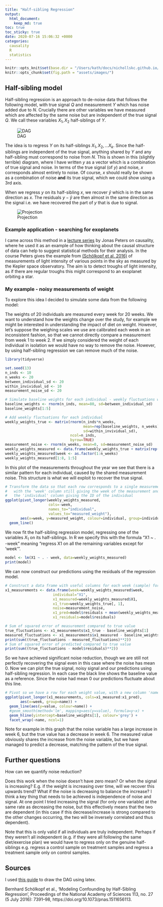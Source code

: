 ```yaml
---
title: "Half-sibling Regression"
output:
  html_document:
    keep_md: true
toc: true
toc_sticky: true
date: 2020-07-16 15:06:32 +0000
categories:
  causality
  R
  statistics
---
```


```r
knitr::opts_knit$set(base.dir = "/Users/kath/docs/nichollskc.github.io/", base.url = "/")
knitr::opts_chunk$set(fig.path = "assets/images/")
```

## Half-sibling model

Half-sibling regression is an approach to de-noise data that follows the following model, with true signal $Q$ and measurement $Y$ which has noise added due to $N$. Crucially there are other variables we have measured which are affected by the same noise but are independent of the true signal $Q$. We call these variables $X_1, X_2$ half-siblings of $Y$.

![DAG](/assets/images/halfsibling_dag.png)

The idea is to regress $Y$ on its half-siblings $X_1, X_2, \dots X_k$. Since the half-siblings are independent of the true signal, anything shared by $Y$ and any half-sibling must correspond to noise from $N$. This is shown in this (slightly terrible) diagram, where I have written $y$ as a vector which is a combination of true signal and noise. In terms of the true signal (of $y$) and noise, $x$ corresponds almost entirely to noise. Of course, $x$ should really be shown as a combination of noise **and** its true signal, which we could show using a 3rd axis.

When we regress $y$ on its half-sibling $x$, we recover $\hat{y}$ which is in the same direction as $x$. The residuals $y-\hat{y}$ are then almost in the same direction as the signal i.e. we have recovered the part of $y$ that is due to signal.

![Projection](/assets/images/halfsibling_regression_projection.jpg)

### Example application - searching for exoplanets

I came across this method in a [lecture series](https://youtu.be/Jp4UcgpVA2I) by Jonas Peters on causality, where he used it as an example of how thinking about the causal structure of data can help to suggest statistical methods for their analysis. In the course Peters gives the example from [(Schölkopf et al. 2016)](#sources) of measurements of light intensity of various points in the sky as measured by the Kepler space observatory. The aim is to detect troughs of light intensity, as if there are regular troughs this might correspond to an exoplanet orbiting a star.

### My example - noisy measurements of weight

To explore this idea I decided to simulate some data from the following model:

The weights of 20 individuals are measured every week for 20 weeks. We want to understand how the weights change over the study, for example we might be interested in understanding the impact of diet on weight. However, let's suppose the weighing scales we use are calibrated each week in an inconsistent fashion, so that we cannot directly compare a measurement from week 1 to week 2. If we simply considered the weight of each individual in isolation we would have no way to remove the noise. However, by using half-sibling regression we can remove much of the noise.

```r
library(tidyverse)
```

```r
set.seed(13)
n_inds <- 10
n_weeks <- 20
between_individual_sd <- 20
within_invividual_sd <- 10
measurement_noise_sd <- 20

# Simulate baseline weights for each individual - weekly fluctuations will be relative to this baseline
baseline_weights <- rnorm(n_inds, mean=80, sd=between_individual_sd)
baseline_weights[1:5]
```

```r
# Add weekly fluctuations for each individual
weekly_weights_true <- matrix(rnorm(n_inds*n_weeks,
                                    mean=rep(baseline_weights, n_weeks),
                                    sd=within_invividual_sd),
                              ncol=n_inds,
                              byrow=TRUE)
measurement_noise <- rnorm(n_weeks, mean=0, sd=measurement_noise_sd)
weekly_weights_measured <- data.frame(weekly_weights_true + matrix(rep(measurement_noise, n_inds), ncol=n_inds))
weekly_weights_measured$week <- as.factor(1:n_weeks)
weekly_weights_measured[1:8, 1:5]
```

In this plot of the measurements throughout the year we see that there is a similar pattern for each individual, caused by the shared measurement noise. This structure is what we will exploit to recover the true signal.

```r
# Transform the data so that each row corresponds to a single measurement,
#   with the 'week' column still giving the week of the measurement and 
#   the 'individual' column giving the ID of the individual
ggplot(pivot_longer(weekly_weights_measured,
                    cols=-week,
                    names_to="individual",
                    values_to="measured_weight"),
       aes(x=week, y=measured_weight, colour=individual, group=individual)) + 
  geom_line()
```

We now fit the half-sibling regression model, regressing one of the variables $X_1$ on its half-siblings. In R we specify this with the formula "X1 ~ . -week" meaning "regress X1 on all the remaining variables except for 'week'".

```r
model <- lm(X1 ~ . - week, data=weekly_weights_measured)
print(model)
```

We can now construct our predictions using the residuals of the regression model.

```r
# Construct a data frame with useful columns for each week (sample) for this individual (variable X1)
x1_measurements <- data.frame(week=weekly_weights_measured$week,
                      individual="X1",
                      x1_measured=weekly_weights_measured$X1,
                      x1_true=weekly_weights_true[, 1],
                      noise=measurement_noise,
                      x1_pred=model$residuals + mean(weekly_weights_measured$X1),
                      x1_residuals=model$residuals)

# Sum of squared error of measurement compared to true value
true_fluctuations <- x1_measurements$x1_true - baseline_weights[1]
measured_fluctuations <- x1_measurements$x1_measured - baseline_weights[1]
print(sum((true_fluctuations - measured_fluctuations)**2))
# Sum of squared error of predicted compared to true value
print(sum((true_fluctuations - model$residuals)**2))
```

So we have achieved significant noise reduction, though we are still not perfectly recovering the signal even in this case where the noise has mean 0. Now we can plot the true signal, noisy signal and our predictions using half-sibling regression. In each case the black line shows the baseline value as a reference. Since the noise had mean 0 our predictions fluctuate about this line.

```r
# Pivot so we have a row for each weight value, with a new column 'name' giving the type of measurement (true, predicted, measured)
ggplot(pivot_longer(x1_measurements, cols=x1_measured:x1_pred),
       aes(x=week, group=name)) +
  geom_line(aes(y=value, colour=name)) +
  #geom_smooth(method='lm', mapping=aes(y=value), formula=y~x) +
  geom_hline(yintercept=baseline_weights[1], colour='grey') +
  facet_wrap(~name, ncol=1)
```

Note for example in this graph that the noise variable has a large increase in week 6, but the true value has a decrease in week 6. The measured value obviously shares the increase from the noise variable, but we have managed to predict a decrease, matching the pattern of the true signal.

## Further questions

How can we quantify noise reduction?

Does this work when the noise doesn't have zero mean? Or when the signal is increasing? E.g. if the weight is increasing over time, will we recover this upwards trend? What if the noise is decreasing to balance the increase? I think a key thing that needs to be achieved is independence of noise and signal. At one point I tried increasing the signal (for only one variable) at the same rate as decreasing the noise, but this effectively means that the two are dependent (in this case if this decrease/increase is strong compared to the other changes occurring, the two will be inversely correlated and thus dependent).

Note that this is only valid if all individuals are truly independent. Perhaps if they weren't all independent (e.g. if they were all following the same diet/exercise plan) we would have to regress only on the genuine half-siblings e.g. regress a control sample on treatment samples and regress a treatment sample only on control samples.

## Sources

I used [this guide](https://dkumor.com/posts/technical/2018/08/15/causal-tikz/) to draw the DAG using latex.

Bernhard Schölkopf et al., ‘Modeling Confounding by Half-Sibling Regression’, Proceedings of the National Academy of Sciences 113, no. 27 (5 July 2016): 7391–98, https://doi.org/10.1073/pnas.1511656113.